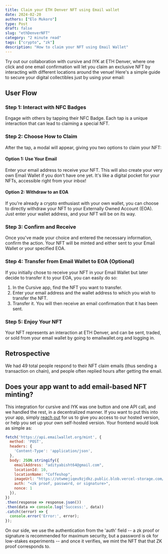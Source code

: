 ```yaml
---
title: Claim your ETH Denver NFT using Email wallet
date: 2024-02-20
authors: ["Elo Mukoro"]
type: Post
draft: false
slug: "ethDenverNFT"
category: "2 minute read"
tags: ["crypto", "zk"]
description: "How to claim your NFT using Email Wallet"
---
```


Try out our collaboration with cursive and IYK at ETH Denver, where one click and one email confirmation will let you claim an exclusive NFT by interacting with different locations around the venue! Here's a simple guide to secure your digital collectibles just by using your email:

## User Flow

### Step 1: Interact with NFC Badges
Engage with others by tapping their NFC Badge. Each tap is a unique interaction that can lead to claiming a special NFT.

### Step 2: Choose How to Claim
After the tap, a modal will appear, giving you two options to claim your NFT:

#### Option 1: Use Your Email
Enter your email address to receive your NFT. This will also create your very own Email Wallet if you don't have one yet. It's like a digital pocket for your NFTs, accessible right from your inbox!

#### Option 2: Withdraw to an EOA
If you're already a crypto enthusiast with your own wallet, you can choose to directly withdraw your NFT to your Externally Owned Account (EOA). Just enter your wallet address, and your NFT will be on its way.

### Step 3: Confirm and Receive
Once you've made your choice and entered the necessary information, confirm the action. Your NFT will be minted and either sent to your Email Wallet or your specified EOA.

### Step 4: Transfer from Email Wallet to EOA (Optional)
If you initially chose to receive your NFT in your Email Wallet but later decide to transfer it to your EOA, you can easily do so:

1. In the Cursive app, find the NFT you want to transfer.
2. Enter your email address and the wallet address to which you wish to transfer the NFT.
3. Transfer it. You will then receive an email confirmation that it has been sent.

### Step 5: Enjoy Your NFT
Your NFT represents an interaction at ETH Denver, and can be sent, traded, or sold from your email wallet by going to emailwallet.org and logging in.

## Retrospective

We had 49 total people respond to their NFT claim emails (thus sending a transaction on chain), and people often replied hours after getting the email. 

## Does your app want to add email-based NFT minting?

This integration for cursive and IYK was one button and one API call, and we handled the rest, in a decentralized manner. If you want to put this into your app, simply [reach out](https://t.me/zkemail) for us to give you access to our hosted version, or help you set up your own self-hosted version. Your frontend would look as simple as:
```javascript
fetch('https://api.emailwallet.org/mint', {
  method: 'POST',
  headers: {
    'Content-Type': 'application/json',
  },
  body: JSON.stringify({
    emailAddress: "adityabisht64@gmail.com",
    locationId: 10,
    locationName: "Coffeshop",
    imageUrl: "https://otwmejiqeu9zjdkz.public.blob.vercel-storage.com/cafe-YnH9KMPUveci3R0NLh2tO2W2YYRpTL.jpeg",
    auth: "<zk proof, password, or signature>",
    nonce: 1
  }),
})
.then(response => response.json())
.then(data => console.log('Success:', data))
.catch((error) => {
  console.error('Error:', error);
});
```

On our side, we use the authentication from the 'auth' field -- a zk proof or signature is recommended for maximum security, but a password is ok for low-stakes experiments -- and once it verifies, we mint the NFT that that ZK proof corresponds to.
